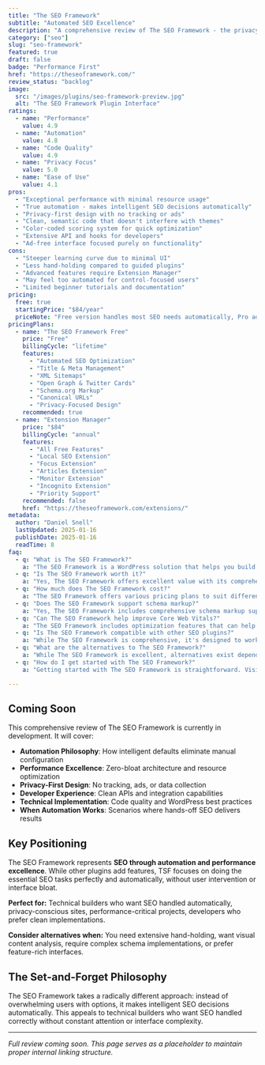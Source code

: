 ```yaml
---
title: "The SEO Framework"
subtitle: "Automated SEO Excellence"
description: "A comprehensive review of The SEO Framework - the privacy-first, automated WordPress SEO plugin that delivers exceptional performance through clean code, minimal UI, and intelligent automation without ads or bloat."
category: ["seo"]
slug: "seo-framework"
featured: true
draft: false
badge: "Performance First"
href: "https://theseoframework.com/"
review_status: "backlog"
image:
  src: "/images/plugins/seo-framework-preview.jpg"
  alt: "The SEO Framework Plugin Interface"
ratings:
  - name: "Performance"
    value: 4.9
  - name: "Automation"
    value: 4.8
  - name: "Code Quality"
    value: 4.9
  - name: "Privacy Focus"
    value: 5.0
  - name: "Ease of Use"
    value: 4.1
pros:
  - "Exceptional performance with minimal resource usage"
  - "True automation - makes intelligent SEO decisions automatically"
  - "Privacy-first design with no tracking or ads"
  - "Clean, semantic code that doesn't interfere with themes"
  - "Color-coded scoring system for quick optimization"
  - "Extensive API and hooks for developers"
  - "Ad-free interface focused purely on functionality"
cons:
  - "Steeper learning curve due to minimal UI"
  - "Less hand-holding compared to guided plugins"
  - "Advanced features require Extension Manager"
  - "May feel too automated for control-focused users"
  - "Limited beginner tutorials and documentation"
pricing:
  free: true
  startingPrice: "$84/year"
  priceNote: "Free version handles most SEO needs automatically, Pro adds extensions and priority support"
pricingPlans:
  - name: "The SEO Framework Free"
    price: "Free"
    billingCycle: "lifetime"
    features:
      - "Automated SEO Optimization"
      - "Title & Meta Management"
      - "XML Sitemaps"
      - "Open Graph & Twitter Cards"
      - "Schema.org Markup"
      - "Canonical URLs"
      - "Privacy-Focused Design"
    recommended: true
  - name: "Extension Manager"
    price: "$84"
    billingCycle: "annual"
    features:
      - "All Free Features"
      - "Local SEO Extension"
      - "Focus Extension"
      - "Articles Extension"
      - "Monitor Extension"
      - "Incognito Extension"
      - "Priority Support"
    recommended: false
    href: "https://theseoframework.com/extensions/"
metadata:
  author: "Daniel Snell"
  lastUpdated: 2025-01-16
  publishDate: 2025-01-16
  readTime: 8
faq:
  - q: "What is The SEO Framework?"
    a: "The SEO Framework is a WordPress solution that helps you build and optimize your website with powerful features and excellent performance."
  - q: "Is The SEO Framework worth it?"
    a: "Yes, The SEO Framework offers excellent value with its comprehensive feature set, regular updates, and reliable support. It's a solid investment for serious WordPress users."
  - q: "How much does The SEO Framework cost?"
    a: "The SEO Framework offers various pricing plans to suit different needs. Check their official website for current pricing and special offers."
  - q: "Does The SEO Framework support schema markup?"
    a: "Yes, The SEO Framework includes comprehensive schema markup support to help search engines better understand your content."
  - q: "Can The SEO Framework help improve Core Web Vitals?"
    a: "The SEO Framework includes optimization features that can help improve your Core Web Vitals scores and overall site performance."
  - q: "Is The SEO Framework compatible with other SEO plugins?"
    a: "While The SEO Framework is comprehensive, it's designed to work well within the WordPress ecosystem. Check compatibility for specific plugin combinations."
  - q: "What are the alternatives to The SEO Framework?"
    a: "While The SEO Framework is excellent, alternatives exist depending on your specific needs. Consider your requirements for features, budget, and ease of use when comparing options."
  - q: "How do I get started with The SEO Framework?"
    a: "Getting started with The SEO Framework is straightforward. Visit their official website, choose a plan that fits your needs, and follow their setup documentation or tutorials."

---
```


## Coming Soon

This comprehensive review of The SEO Framework is currently in development. It will cover:

- **Automation Philosophy**: How intelligent defaults eliminate manual configuration
- **Performance Excellence**: Zero-bloat architecture and resource optimization
- **Privacy-First Design**: No tracking, ads, or data collection
- **Developer Experience**: Clean APIs and integration capabilities
- **Technical Implementation**: Code quality and WordPress best practices
- **When Automation Works**: Scenarios where hands-off SEO delivers results

## Key Positioning

The SEO Framework represents **SEO through automation and performance excellence**. While other plugins add features, TSF focuses on doing the essential SEO tasks perfectly and automatically, without user intervention or interface bloat.

**Perfect for:** Technical builders who want SEO handled automatically, privacy-conscious sites, performance-critical projects, developers who prefer clean implementations.

**Consider alternatives when:** You need extensive hand-holding, want visual content analysis, require complex schema implementations, or prefer feature-rich interfaces.

## The Set-and-Forget Philosophy

The SEO Framework takes a radically different approach: instead of overwhelming users with options, it makes intelligent SEO decisions automatically. This appeals to technical builders who want SEO handled correctly without constant attention or interface complexity.

---

*Full review coming soon. This page serves as a placeholder to maintain proper internal linking structure.*